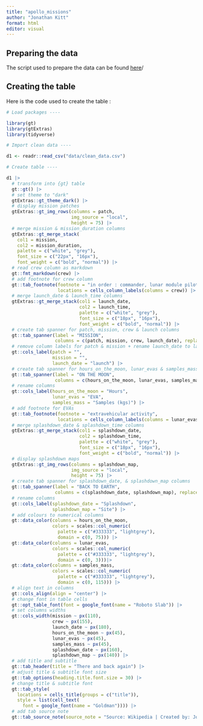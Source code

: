 ```yaml
---
title: "apollo_missions"
author: "Jonathan Kitt"
format: html
editor: visual
---
```


## Preparing the data

The script used to prepare the data can be found [here](https://github.com/KittJonathan/RStudioTableContest/blob/main/R/rstudio_table_contest_2022_data_prep.R)/

## Creating the table

Here is the code used to create the table :

```r
# Load packages ----

library(gt)
library(gtExtras)
library(tidyverse)

# Import clean data ----

d1 <- readr::read_csv("data/clean_data.csv")

# Create table ----

d1 |> 
  # transform into {gt} table
  gt::gt() |> 
  # set theme to "dark"
  gtExtras::gt_theme_dark() |> 
  # display mission patches
  gtExtras::gt_img_rows(columns = patch,
                        img_source = "local",
                        height = 75) |> 
  # merge mission & mission_duration columns
  gtExtras::gt_merge_stack(
    col1 = mission, 
    col2 = mission_duration,
    palette = c("white", "grey"),
    font_size = c("22px", "16px"),
    font_weight = c("bold", "normal")) |> 
  # read crew column as markdown
  gt::fmt_markdown(crew) |> 
  # add footnote for crew column
  gt::tab_footnote(footnote = "in order : commander, lunar module pilot & command module pilot",
                   locations = cells_column_labels(columns = crew)) |> 
  # merge launch_date & launch_time columns
  gtExtras::gt_merge_stack(col1 = launch_date,
                           col2 = launch_time,
                           palette = c("white", "grey"),
                           font_size = c("18px", "16px"),
                           font_weight = c("bold", "normal")) |> 
  # create tab spanner for patch, mission, crew & launch columns
  gt::tab_spanner(label = "MISSION",
                  columns = c(patch, mission, crew, launch_date), replace = TRUE) |> 
  # remove column labels for patch & mission + rename launch_date to launch
  gt::cols_label(patch = "",
                 mission = "",
                 launch_date = "launch") |> 
  # create tab spanner for hours_on_the_moon, lunar_evas & samples_mass columns
  gt::tab_spanner(label = "ON THE MOON",
                  columns = c(hours_on_the_moon, lunar_evas, samples_mass), replace = TRUE) |> 
  # rename columns
  gt::cols_label(hours_on_the_moon = "Hours",
                 lunar_evas = "EVA",
                 samples_mass = "Samples (kgs)") |> 
  # add footnote for EVAs
  gt::tab_footnote(footnote = "extravehicular activity",
                   locations = cells_column_labels(columns = lunar_evas)) |> 
  # merge splashdown_date & splashdown_time columns
  gtExtras::gt_merge_stack(col1 = splashdown_date,
                           col2 = splashdown_time,
                           palette = c("white", "grey"),
                           font_size = c("18px", "16px"),
                           font_weight = c("bold", "normal")) |> 
  # display splashdown maps
  gtExtras::gt_img_rows(columns = splashdown_map,
                        img_source = "local",
                        height = 75) |> 
  # create tab spanner for splashdown_date, & splashdown_map columns
  gt::tab_spanner(label = "BACK TO EARTH",
                  columns = c(splashdown_date, splashdown_map), replace = TRUE) |> 
  # rename columns
  gt::cols_label(splashdown_date = "Splashdown",
                 splashdown_map = "Site") |> 
  # add colours to numerical columns
  gt::data_color(columns = hours_on_the_moon,
                 colors = scales::col_numeric(
                   palette = c("#333333", "lightgrey"),
                   domain = c(0, 75))) |> 
  gt::data_color(columns = lunar_evas,
                 colors = scales::col_numeric(
                   palette = c("#333333", "lightgrey"),
                   domain = c(0, 3)))|> 
  gt::data_color(columns = samples_mass,
                 colors = scales::col_numeric(
                   palette = c("#333333", "lightgrey"),
                   domain = c(0, 115))) |> 
  # align text in columns
  gt::cols_align(align = "center") |> 
  # change font in table cells
  gt::opt_table_font(font = google_font(name = "Roboto Slab")) |> 
  # set columns widths
  gt::cols_width(mission ~ px(110),
                 crew ~ px(155),
                 launch_date ~ px(180),
                 hours_on_the_moon ~ px(45),
                 lunar_evas ~ px(45),
                 samples_mass ~ px(45),
                 splashdown_date ~ px(160),
                 splashdown_map ~ px(140)) |> 
  # add title and subtitle
  gt::tab_header(title = "There and back again") |> 
  # adjust title & subtitle font size
  gt::tab_options(heading.title.font.size = 30) |> 
  # change title & subtitle font
  gt::tab_style(
    locations = cells_title(groups = c("title")),
    style = list(cell_text(
      font = google_font(name = "Goldman")))) |> 
  # add tab source note
  gt::tab_source_note(source_note = "Source: Wikipedia | Created by: Jonathan Kitt") 

```
